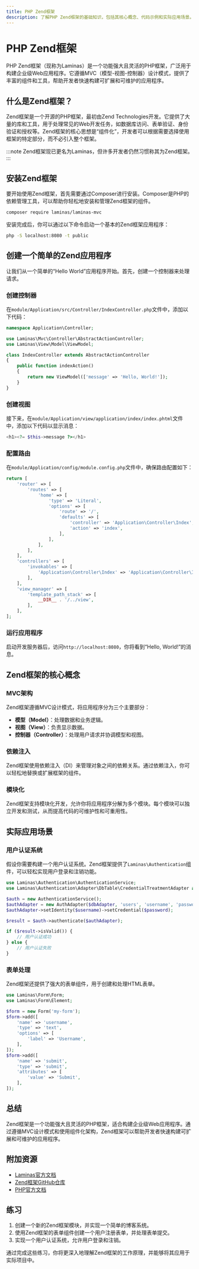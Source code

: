 ```yaml
---
title: PHP Zend框架
description: 了解PHP Zend框架的基础知识，包括其核心概念、代码示例和实际应用场景。适合初学者入门。
---
```


# PHP Zend框架

PHP Zend框架（现称为Laminas）是一个功能强大且灵活的PHP框架，广泛用于构建企业级Web应用程序。它遵循MVC（模型-视图-控制器）设计模式，提供了丰富的组件和工具，帮助开发者快速构建可扩展和可维护的应用程序。

## 什么是Zend框架？

Zend框架是一个开源的PHP框架，最初由Zend Technologies开发。它提供了大量的库和工具，用于处理常见的Web开发任务，如数据库访问、表单验证、身份验证和授权等。Zend框架的核心思想是“组件化”，开发者可以根据需要选择使用框架的特定部分，而不必引入整个框架。

:::note
Zend框架现已更名为Laminas，但许多开发者仍然习惯称其为Zend框架。
:::

## 安装Zend框架

要开始使用Zend框架，首先需要通过Composer进行安装。Composer是PHP的依赖管理工具，可以帮助你轻松地安装和管理Zend框架的组件。

```bash
composer require laminas/laminas-mvc
```

安装完成后，你可以通过以下命令启动一个基本的Zend框架应用程序：

```bash
php -S localhost:8080 -t public
```

## 创建一个简单的Zend应用程序

让我们从一个简单的“Hello World”应用程序开始。首先，创建一个控制器来处理请求。

### 创建控制器

在`module/Application/src/Controller/IndexController.php`文件中，添加以下代码：

```php
namespace Application\Controller;

use Laminas\Mvc\Controller\AbstractActionController;
use Laminas\View\Model\ViewModel;

class IndexController extends AbstractActionController
{
    public function indexAction()
    {
        return new ViewModel(['message' => 'Hello, World!']);
    }
}
```

### 创建视图

接下来，在`module/Application/view/application/index/index.phtml`文件中，添加以下代码以显示消息：

```php
<h1><?= $this->message ?></h1>
```

### 配置路由

在`module/Application/config/module.config.php`文件中，确保路由配置如下：

```php
return [
    'router' => [
        'routes' => [
            'home' => [
                'type' => 'Literal',
                'options' => [
                    'route' => '/',
                    'defaults' => [
                        'controller' => 'Application\Controller\Index',
                        'action' => 'index',
                    ],
                ],
            ],
        ],
    ],
    'controllers' => [
        'invokables' => [
            'Application\Controller\Index' => 'Application\Controller\IndexController',
        ],
    ],
    'view_manager' => [
        'template_path_stack' => [
            __DIR__ . '/../view',
        ],
    ],
];
```

### 运行应用程序

启动开发服务器后，访问`http://localhost:8080`，你将看到“Hello, World!”的消息。

## Zend框架的核心概念

### MVC架构

Zend框架遵循MVC设计模式，将应用程序分为三个主要部分：

- **模型（Model）**：处理数据和业务逻辑。
- **视图（View）**：负责显示数据。
- **控制器（Controller）**：处理用户请求并协调模型和视图。

### 依赖注入

Zend框架使用依赖注入（DI）来管理对象之间的依赖关系。通过依赖注入，你可以轻松地替换或扩展框架的组件。

### 模块化

Zend框架支持模块化开发，允许你将应用程序分解为多个模块。每个模块可以独立开发和测试，从而提高代码的可维护性和可重用性。

## 实际应用场景

### 用户认证系统

假设你需要构建一个用户认证系统。Zend框架提供了`Laminas\Authentication`组件，可以轻松实现用户登录和注销功能。

```php
use Laminas\Authentication\AuthenticationService;
use Laminas\Authentication\Adapter\DbTable\CredentialTreatmentAdapter as AuthAdapter;

$auth = new AuthenticationService();
$authAdapter = new AuthAdapter($dbAdapter, 'users', 'username', 'password');
$authAdapter->setIdentity($username)->setCredential($password);

$result = $auth->authenticate($authAdapter);

if ($result->isValid()) {
    // 用户认证成功
} else {
    // 用户认证失败
}
```

### 表单处理

Zend框架还提供了强大的表单组件，用于创建和处理HTML表单。

```php
use Laminas\Form\Form;
use Laminas\Form\Element;

$form = new Form('my-form');
$form->add([
    'name' => 'username',
    'type' => 'text',
    'options' => [
        'label' => 'Username',
    ],
]);
$form->add([
    'name' => 'submit',
    'type' => 'submit',
    'attributes' => [
        'value' => 'Submit',
    ],
]);
```

## 总结

Zend框架是一个功能强大且灵活的PHP框架，适合构建企业级Web应用程序。通过遵循MVC设计模式和使用组件化架构，Zend框架可以帮助开发者快速构建可扩展和可维护的应用程序。

## 附加资源

- [Laminas官方文档](https://docs.laminas.dev/)
- [Zend框架GitHub仓库](https://github.com/laminas)
- [PHP官方文档](https://www.php.net/manual/en/)

## 练习

1. 创建一个新的Zend框架模块，并实现一个简单的博客系统。
2. 使用Zend框架的表单组件创建一个用户注册表单，并处理表单提交。
3. 实现一个用户认证系统，允许用户登录和注销。

通过完成这些练习，你将更深入地理解Zend框架的工作原理，并能够将其应用于实际项目中。